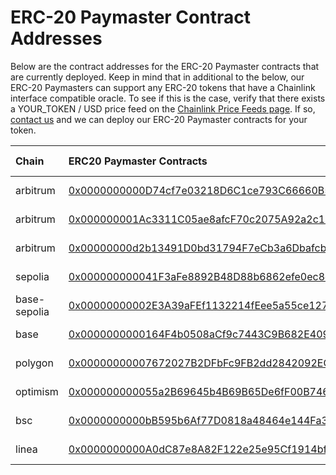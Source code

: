 # ERC-20 Paymaster Contract Addresses

Below are the contract addresses for the ERC-20 Paymaster contracts that are currently deployed. Keep in mind that in additional to the below, our ERC-20 Paymasters can support any ERC-20 tokens that have a Chainlink interface compatible oracle. To see if this is the case, verify that there exists a YOUR_TOKEN / USD price feed on the [Chainlink Price Feeds page](https://data.chain.link/feeds?categories=Crypto). If so, [contact us](https://t.me/pimlicoHQ) and we can deploy our ERC-20 Paymaster contracts for your token.

| Chain             | ERC20 Paymaster Contracts                                                                                                                 | ERC20 Address                                                                                                                      |
| :--------         | :---------------------------------------------------------------------------------------------------------------------------------------- | :-------------------------------------------------------------------------------------------------------------------------------- |
| arbitrum          | [0x0000000000D74cf7e03218D6C1ce793C66660B54](https://arbiscan.io/address/0x0000000000D74cf7e03218D6C1ce793C66660B54)                      | [USDC: 0xaf88...5831](https://arbiscan.io/address/0xaf88d065e77c8cC2239327C5EDb3A432268e5831)                 |
| arbitrum          | [0x000000001Ac3311C05ae8afcF70c2075A92a2c11](https://arbiscan.io/address/0x000000001Ac3311C05ae8afcF70c2075A92a2c11)                      | [WETH: 0x82aF...Bab1](https://arbiscan.io/address/0x82aF49447D8a07e3bd95BD0d56f35241523fBab1)                 |
| arbitrum          | [0x00000000d2b13491D0bd31794F7eCb3a6Dbafcbe](https://arbiscan.io/address/0x00000000d2b13491D0bd31794F7eCb3a6Dbafcbe)                      | [USDC.e: 0xFF97...5CC8](https://arbiscan.io/address/0xFF970A61A04b1cA14834A43f5dE4533eBDDB5CC8)               |
| sepolia           | [0x000000000041F3aFe8892B48D88b6862efe0ec8d](https://sepolia.etherscan.io/address/0x000000000041F3aFe8892B48D88b6862efe0ec8d)             | [USDC: 0x1c7D...7238](https://sepolia.etherscan.io/address/0x1c7D4B196Cb0C7B01d743Fbc6116a902379C7238)        |
| base-sepolia      | [0x00000000002E3A39aFEf1132214fEee5a55ce127](https://sepolia.basescan.org/address/0x00000000002E3A39aFEf1132214fEee5a55ce127)             | [USDC: 0x036C...CF7e](https://sepolia.basescan.org/address/0x036CbD53842c5426634e7929541eC2318f3dCF7e)        |
| base              | [0x0000000000164F4b0508aCf9c7443C9B682E4091](https://basescan.org/address/0x0000000000164F4b0508aCf9c7443C9B682E4091)                     | [USDC: 0x8335...2913](https://basescan.org/address/0x833589fCD6eDb6E08f4c7C32D4f71b54bdA02913)                |
| polygon           | [0x00000000007672027B2DFbFc9FB2dd2842092EC3](https://polygonscan.com/address/0x00000000007672027B2DFbFc9FB2dd2842092EC3)                  | [USDC: 0x3c49...3359](https://polygonscan.com/address/0x3c499c542cEF5E3811e1192ce70d8cC03d5c3359)             |
| optimism          | [0x000000000055a2B69645b4B69B65De6fF00B7468](https://optimistic.etherscan.io/address/0x000000000055a2B69645b4B69B65De6fF00B7468)          | [USDC: 0x0b2C...Ff85](https://optimistic.etherscan.io/address/0x0b2C639c533813f4Aa9D7837CAf62653d097Ff85)     |
| bsc               | [0x0000000000bB595b6Af77D0818a48464e144Fa35](https://bscscan.com/address/0x0000000000bB595b6Af77D0818a48464e144Fa35)                      | [USDC: 0x8AC7...580d](https://bscscan.com/address/0x8AC76a51cc950d9822D68b83fE1Ad97B32Cd580d)                 |
| linea             | [0x0000000000A0dC87e8A82F122e25e95Cf1914bf6](https://lineascan.build/address/0x0000000000a0dc87e8a82f122e25e95cf1914bf6)                  | [USDC: 0x1762...E1ff](https://lineascan.build/address/0x176211869ca2b568f2a7d4ee941e073a821ee1ff)             |
